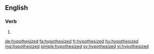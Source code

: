 ==English==

===Verb===
{{head|en|verb form}}

# {{en-past of|hypothesize}}

[[de:hypothesized]]
[[fa:hypothesized]]
[[fr:hypothesized]]
[[hu:hypothesized]]
[[mg:hypothesized]]
[[simple:hypothesized]]
[[sv:hypothesized]]
[[vi:hypothesized]]